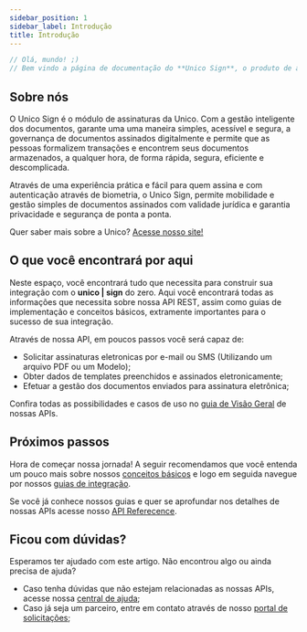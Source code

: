 ```yaml
---
sidebar_position: 1
sidebar_label: Introdução
title: Introdução
---
```




```javascript
// Olá, mundo! ;)  
// Bem vindo a página de documentação do **Unico Sign**, o produto de assinaturas da Unico! 
```

## Sobre nós

O Unico Sign é o módulo de assinaturas da Unico. Com a gestão inteligente dos documentos, garante uma uma maneira simples, acessível e segura, a governança de documentos assinados digitalmente e permite que as pessoas formalizem transações e encontrem seus documentos armazenados, a qualquer hora, de forma rápida, segura, eficiente e descomplicada.

Através de uma experiência prática e fácil para quem assina e com autenticação através de biometria, o Unico Sign, permite mobilidade e gestão simples de documentos assinados com validade jurídica e garantia privacidade e segurança de ponta a ponta.

Quer saber mais sobre a Unico? [Acesse nosso site!](https://unico.io)

## O que você encontrará por aqui

Neste espaço, você encontrará tudo que necessita para construir sua integração com o **unico | sign** do zero. Aqui você encontrará todas as informações que necessita sobre nossa API REST, assim como guias de implementação e conceitos básicos, extramente importantes para o sucesso de sua integração. 

Através de nossa API, em poucos passos você será capaz de:
- Solicitar assinaturas eletronicas por e-mail ou SMS (Utilizando um arquivo PDF ou um Modelo);
- Obter dados de templates preenchidos e assinados eletronicamente;
- Efetuar a gestão dos documentos enviados para assinatura eletrônica;

Confira todas as possibilidades e casos de uso no [guia de Visão Geral](#) de nossas APIs.

## Próximos passos

<!-- #TODO Apontar para primeiros passos -->

Hora de começar nossa jornada! A seguir recomendamos que você entenda um pouco mais sobre nossos [conceitos básicos](getting-started) e logo em seguida navegue por nossos [guias de integração](#).

Se você já conhece nossos guias e quer se aprofundar nos detalhes de nossas APIs acesse nosso [API Referecence](#).

## Ficou com dúvidas?

Esperamos ter ajudado com este artigo. Não encontrou algo ou ainda precisa de ajuda? 

- Caso tenha dúvidas que não estejam relacionadas as nossas APIs, acesse nossa [central de ajuda](https://ajuda.unico.io/hc/pt-br/categories/360003086372-Unico-Sign);
- Caso já seja um parceiro, entre em contato através de nosso [portal de solicitações](https://ajuda.unico.io/hc/pt-br/requests/new);



